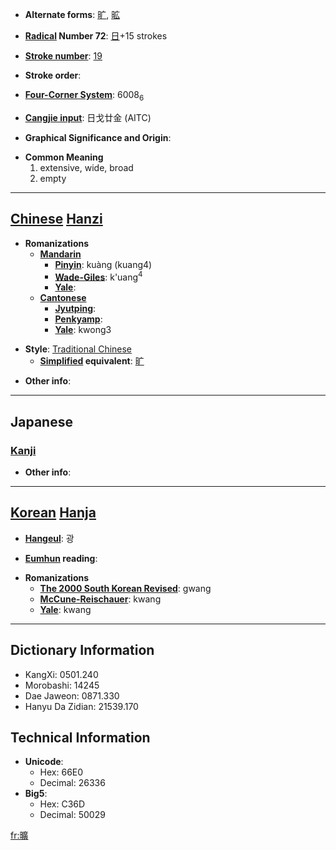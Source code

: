 * '''Alternate forms''': [[旷]], [[昿]]

* '''[[Wiktionary:Chinese radical index| Radical]] Number 72''': [[Wiktionary:Chinese radical index 日|日]]+15 strokes

* '''[[Wiktionary:Chinese total strokes index|Stroke number]]''': [[Wiktionary:Chinese total strokes index 19|19]]

* '''Stroke order''': 

* '''[[Wiktionary:Chinese four corner index|Four-Corner System]]''': 6008<sub>6</sub>

* '''[[Wiktionary:Chinese Cangjie index|Cangjie input]]''': 日戈廿金 (AITC)

* '''Graphical Significance and Origin''': 

* '''Common Meaning'''
*#extensive, wide, broad
*# empty


----

== [[Chinese]] [[Hanzi]] ==

* '''Romanizations'''
** '''[[Mandarin]]'''
*** '''[[Pinyin]]''': kuàng (kuang4)
*** '''[[Wade-Giles]]''': k'uang<sup>4</sup>
*** '''[[Yale]]''': 
** '''[[Cantonese]]'''
*** '''[[Jyutping]]''':
*** '''[[Penkyamp]]''': 
*** '''[[Yale]]''': kwong3

* '''Style''': [[Traditional Chinese]] 
** '''[[Simplified Chinese|Simplified]] equivalent''': [[旷]]

* '''Other info''': 

----

==Japanese==
===[[Kanji]]===
{{kanji|on readings=[[こう]] (kō)|kun readings=[[あきらか]] (akiraka), [[むなしい]] (munashii)}}

* '''Other info''':  

----

== [[Korean]] [[Hanja]] ==

* '''[[Hangeul]]''': 광

* '''[[Eumhun]] reading''': 

* '''Romanizations'''
** '''[[The 2000 South Korean Revised Romanization|The 2000 South Korean Revised]]''': gwang
** '''[[McCune-Reischauer]]''': kwang
** '''[[Yale]]''': kwang

----

== Dictionary Information ==

* KangXi: 0501.240
* Morobashi: 14245
* Dae Jaweon: 0871.330
* Hanyu Da Zidian: 21539.170

== Technical Information ==

* '''Unicode''':
** Hex: 66E0
** Decimal: 26336
* '''Big5''':
** Hex: C36D
** Decimal: 50029

[[fr:曠]]